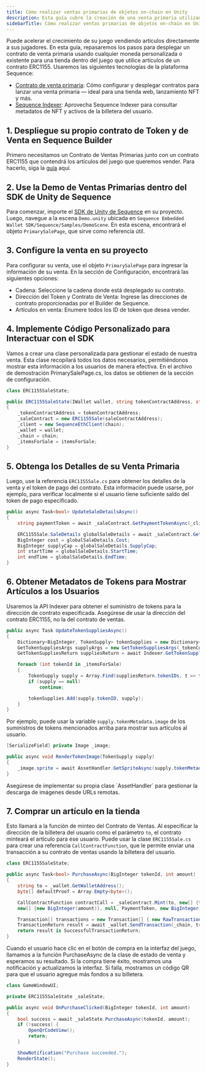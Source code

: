 ```yaml
---
title: Cómo realizar ventas primarias de objetos on-chain en Unity
description: Esta guía cubre la creación de una venta primaria utilizando el SDK de Unity de Sequence.
sidebarTitle: Cómo realizar ventas primarias de objetos on-chain en Unity
---
```


Puede acelerar el crecimiento de su juego vendiendo artículos directamente a sus jugadores. En esta guía, repasaremos los pasos para desplegar un contrato de venta primaria usando cualquier moneda personalizada o existente para una tienda dentro del juego que utilice artículos de un contrato ERC1155. Usaremos las siguientes tecnologías de la plataforma Sequence:
- [Contrato de venta primaria](/solutions/collectibles/contracts/deploy-primary-sales-contract/): Cómo configurar y desplegar contratos para lanzar una venta primaria — ideal para una tienda web, lanzamiento NFT y más.
- [Sequence Indexer](/solutions/builder/indexer): Aprovecha Sequence Indexer para consultar metadatos de NFT y activos de la billetera del usuario.

## 1. Despliegue su propio contrato de Token y de Venta en Sequence Builder
Primero necesitamos un Contrato de Ventas Primarias junto con un contrato ERC1155 que contendrá los artículos del juego que queremos vender. Para hacerlo, siga la [guía](/solutions/collectibles/contracts/deploy-primary-sales-contract) aquí.

## 2. Use la Demo de Ventas Primarias dentro del SDK de Unity de Sequence
Para comenzar, importe el [SDK de Unity de Sequence](https://github.com/0xsequence/sequence-unity/releases) en su proyecto. Luego, navegue a la escena `Demo.unity` ubicada en `Sequence Embedded Wallet SDK/Sequence/Samples/DemoScene`. En esta escena, encontrará el objeto `PrimarySalePage`, que sirve como referencia útil.

## 3. Configure la venta en su proyecto
Para configurar su venta, use el objeto `PrimarySalePage` para ingresar la información de su venta. En la sección de Configuración, encontrará las siguientes opciones:
- Cadena: Seleccione la cadena donde está desplegado su contrato.
- Dirección del Token y Contrato de Venta: Ingrese las direcciones de contrato proporcionadas por el Builder de Sequence.
- Artículos en venta: Enumere todos los ID de token que desea vender.

## 4. Implemente Código Personalizado para Interactuar con el SDK
Vamos a crear una clase personalizada para gestionar el estado de nuestra venta. Esta clase recopilará todos los datos necesarios, permitiéndonos mostrar esta información a los usuarios de manera efectiva. En el archivo de demostración PrimarySalePage.cs, los datos se obtienen de la sección de configuración.

```csharp
class ERC1155SaleState;

public ERC1155SaleState(IWallet wallet, string tokenContractAddress, string saleContractAddress, Chain chain, int[] itemsForSale)
{
    _tokenContractAddress = tokenContractAddress;
    _saleContract = new ERC1155Sale(saleContractAddress);
    _client = new SequenceEthClient(chain);
    _wallet = wallet;
    _chain = chain;
    _itemsForSale = itemsForSale;
}
```

## 5. Obtenga los Detalles de su Venta Primaria
Luego, use la referencia `ERC1155Sale.cs` para obtener los detalles de la venta y el token de pago del contrato. Esta información puede usarse, por ejemplo, para verificar localmente si el usuario tiene suficiente saldo del token de pago especificado.

```csharp
public async Task<bool> UpdateSaleDetailsAsync()
{
    string paymentToken = await _saleContract.GetPaymentTokenAsync(_client);

    ERC1155Sale.SaleDetails globalSaleDetails = await _saleContract.GetGlobalSaleDetailsAsync(_client);
    BigInteger cost = globalSaleDetails.Cost;
    BigInteger supplyCap = globalSaleDetails.SupplyCap;
    int startTime = globalSaleDetails.StartTime;
    int endTime = globalSaleDetails.EndTime;
}
```

## 6. Obtener Metadatos de Tokens para Mostrar Artículos a los Usuarios
Usaremos la API Indexer para obtener el suministro de tokens para la dirección de contrato especificada. Asegúrese de usar la dirección del contrato ERC1155, no la del contrato de ventas.

```csharp
public async Task UpdateTokenSuppliesAsync()
{
    Dictionary<BigInteger, TokenSupply> tokenSupplies = new Dictionary<BigInteger, TokenSupply>();
    GetTokenSuppliesArgs supplyArgs = new GetTokenSuppliesArgs(_tokenContractAddress, true);
    GetTokenSuppliesReturn suppliesReturn = await Indexer.GetTokenSupplies((int) _chain, supplyArgs);

    foreach (int tokenId in _itemsForSale)
    {
        TokenSupply supply = Array.Find(suppliesReturn.tokenIDs, t => t.tokenID == tokenId);
        if (supply == null)
            continue;

        tokenSupplies.Add(supply.tokenID, supply);
    }
}
```

Por ejemplo, puede usar la variable `supply.tokenMetadata.image` de los suministros de tokens mencionados arriba para mostrar sus artículos al usuario.

```csharp
[SerializeField] private Image _image;

public async void RenderTokenImage(TokenSupply supply)
{
    _image.sprite = await AssetHandler.GetSpriteAsync(supply.tokenMetadata.image);
}
```

<Warning>
  Asegúrese de implementar su propia clase `AssetHandler` para gestionar la descarga de imágenes desde URLs remotas.
</Warning>

## 7. Comprar un artículo en la tienda
Esto llamará a la función de minteo del Contrato de Ventas. Al especificar la dirección de la billetera del usuario como el parámetro `to`, el contrato minteará el artículo para ese usuario. Puede usar la clase `ERC1155Sale.cs` para crear una referencia `CallContractFunction`, que le permite enviar una transacción a su contrato de ventas usando la billetera del usuario.

```csharp
class ERC1155SaleState;

public async Task<bool> PurchaseAsync(BigInteger tokenId, int amount)
{
    string to = _wallet.GetWalletAddress();
    byte[] defaultProof = Array.Empty<byte>();

    CallContractFunction contractCall = _saleContract.Mint(to, new[] {tokenId},
    new[] {new BigInteger(amount)}, null, PaymentToken, new BigInteger(1), defaultProof);

    Transaction[] transactions = new Transaction[] { new RawTransaction(contractCall) };
    TransactionReturn result = await _wallet.SendTransaction(_chain, transactions);
    return result is SuccessfulTransactionReturn;
}
```

Cuando el usuario hace clic en el botón de compra en la interfaz del juego, llamamos a la función PurchaseAsync de la clase de estado de venta y esperamos su resultado. Si la compra tiene éxito, mostramos una notificación y actualizamos la interfaz. Si falla, mostramos un código QR para que el usuario agregue más fondos a su billetera.

```csharp
class GameWindowUI;

private ERC1155SaleState _saleState;

public async void OnPurchaseClicked(BigInteger tokenId, int amount)
{
    bool success = await _saleState.PurchaseAsync(tokenId, amount);
    if (!success) {
        OpenQrCodeView();
        return;
    }

    ShowNotification("Purchase succeeded.");
    RenderState();
}
```